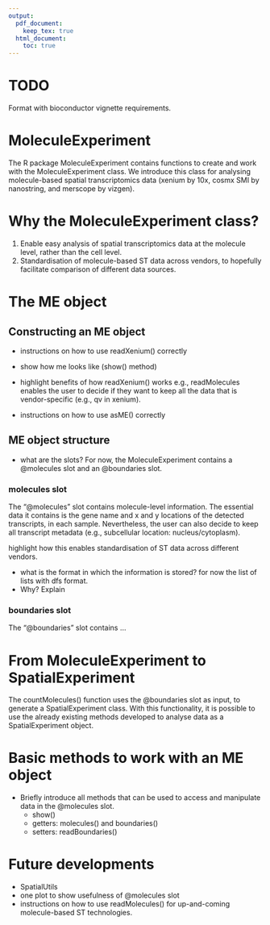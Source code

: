 ```yaml
---
output:
  pdf_document:
    keep_tex: true
  html_document:
    toc: true
---
```

# TODO
Format with bioconductor vignette requirements.

# MoleculeExperiment
The R package MoleculeExperiment contains functions to create and work with the 
MoleculeExperiment class. We introduce this class for analysing molecule-based
spatial transcriptomics data (xenium by 10x, cosmx SMI by nanostring, and 
merscope by vizgen).

# Why the MoleculeExperiment class?
1) Enable easy analysis of spatial transcriptomics data at the molecule level, 
rather than the cell level.
2) Standardisation of molecule-based ST data across vendors, to hopefully
facilitate comparison of different data sources.

# The ME object 

## Constructing an ME object
- instructions on how to use readXenium() correctly
- show how me looks like (show() method)

- highlight benefits of how readXenium() works
e.g., readMolecules enables the user to decide if they want to keep all the 
data that is vendor-specific (e.g., qv in xenium).
- instructions on how to use asME() correctly


## ME object structure
- what are the slots?
For now, the MoleculeExperiment contains a @molecules slot and an @boundaries
slot. 

### molecules slot
The "@molecules" slot contains molecule-level information. The essential data it 
contains is the gene name and x and y locations of the detected transcripts,
in each sample. Nevertheless, the user can also decide to keep all transcript
metadata (e.g., subcellular location: nucleus/cytoplasm).

highlight how this enables standardisation of ST data across different vendors.

- what is the format in which the information is stored?
for now the list of lists with dfs format.
- Why?
Explain

### boundaries slot
The "@boundaries" slot contains ... 

# From MoleculeExperiment to SpatialExperiment
The countMolecules() function uses the @boundaries slot as input, to generate
a SpatialExperiment class. With this functionality, it is possible to use the
already existing methods developed to analyse data as a SpatialExperiment 
object. 

# Basic methods to work with an ME object
- Briefly introduce all methods that can be used to access and manipulate data 
in the @molecules slot.
    - show() 
    - getters: molecules() and boundaries()
    - setters: readBoundaries()


# Future developments
- SpatialUtils
- one plot to show usefulness of @molecules slot 
- instructions on how to use readMolecules() for up-and-coming molecule-based 
ST technologies.